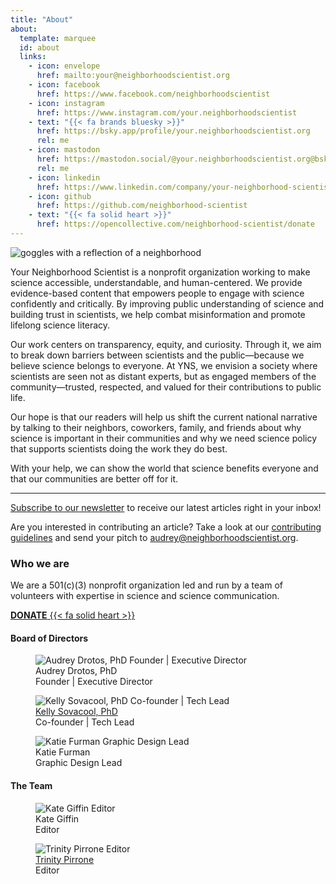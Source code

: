```yaml
---
title: "About"
about:
  template: marquee
  id: about
  links:
    - icon: envelope
      href: mailto:your@neighborhoodscientist.org
    - icon: facebook
      href: https://www.facebook.com/neighborhoodscientist
    - icon: instagram
      href: https://www.instagram.com/your.neighborhoodscientist
    - text: "{{< fa brands bluesky >}}"
      href: https://bsky.app/profile/your.neighborhoodscientist.org
      rel: me
    - icon: mastodon
      href: https://mastodon.social/@your.neighborhoodscientist.org@bsky.brid.gy
      rel: me
    - icon: linkedin
      href: https://www.linkedin.com/company/your-neighborhood-scientist
    - icon: github
      href: https://github.com/neighborhood-scientist
    - text: "{{< fa solid heart >}}"
      href: https://opencollective.com/neighborhood-scientist/donate
---
```


::::{#about}
:::{.flex-container}

<img src='https://raw.githubusercontent.com/neighborhood-scientist/neighborhoodscientist.org/6134ad4ab758d9372a23a7c51f221885e39c10a9/img/GogglesReflection_transparent-03-03.png' alt='goggles with a reflection of a neighborhood'>

<!--
[{{< fa regular envelope >}}](mailto:your@neighborhoodscientist.org) &nbsp; [{{< fa brands facebook >}}](https://www.facebook.com/neighborhoodscientist) &nbsp; [{{< fa brands bluesky >}}](https://bsky.app/profile/your.neighborhoodscientist.org) &nbsp; [{{< fa brands mastodon >}}](https://mastodon.social/@your.neighborhoodscientist.org@bsky.brid.gy) &nbsp; [{{< fa brands github >}}](https://github.com/neighborhood-scientist)
-->
:::
::::

Your Neighborhood Scientist is a nonprofit organization working to make science
accessible, understandable, and human-centered. We provide evidence-based
content that empowers people to engage with science confidently and critically.
By improving public understanding of science and building trust in scientists,
we help combat misinformation and promote lifelong science literacy.

Our work centers on transparency, equity, and curiosity. Through it, we aim to
break down barriers between scientists and the public—because we believe science
belongs to everyone. At YNS, we envision a society where scientists are seen not
as distant experts, but as engaged members of the community—trusted, respected,
and valued for their contributions to public life.

Our hope is that our readers will help us shift the current national narrative
by talking to their neighbors, coworkers, family, and friends about why science
is important in their communities and why we need science policy that supports
scientists doing the work they do best.

With your help, we can show the world that science benefits everyone and that
our communities are better off for it.

<hr>

[Subscribe to our newsletter](/subscribe.qmd) to receive our latest articles right in your inbox!

Are you interested in contributing an article?
Take a look at our [contributing guidelines](/contributing/index.qmd)
and send your pitch to [audrey@neighborhoodscientist.org](mailto:audrey@neighborhoodscientist.org).

### Who we are

We are a 501(c)(3) nonprofit organization led and run by a team of volunteers
with expertise in science and science communication.

[**DONATE** {{< fa solid heart >}}](/donate.qmd){.btn .btn-primary role="button"}

#### Board of Directors

::: {layout-ncol=3}
:::: {.flex-container .align-center}
![
    Audrey Drotos, PhD
    <br>
    Founder | Executive Director
](/img/profiles/audrey_headshot_square.jpg)
::::

:::: {.flex-container .align-center}
![
    <a href="https://sovacool.dev">
    Kelly Sovacool, PhD
    </a>
    <br>
    Co-founder | Tech Lead
](/img/profiles/kelly_profile.jpg)
::::

:::: {.flex-container .align-center}
![
    Katie Furman
    <br>
    Graphic Design Lead
](/img/profiles/katie_furman.jpg)
::::
:::

#### The Team

::: {layout-ncol=3}
:::: {.flex-container .align-center}
![
    Kate Giffin
    <br>
    Editor
](/img/profiles/Giffin_headshot.jpg)
::::

:::: {.flex-container .align-center}
![
    <a href="https://linkedin.com/in/trinity-pirrone">
    Trinity Pirrone
    </a>
    <br>
    Editor
](/img/profiles/trinity_profile.jpg)
::::
:::
